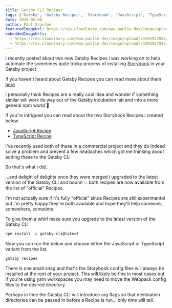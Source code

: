 ```yaml
---
title: Gatsby CLI Recipes
tags: ['Gatsby', 'Gatsby Recipes', 'Storybook', 'JavaScript', 'TypeScript']
date: 2020-05-08
author: Paul Scanlon
featuredImageUrl: https://res.cloudinary.com/www-paulie-dev/image/upload/v1595915610/paulie.dev/2020/05/gatsby-cli-recipes_zxwzkd.jpg
embeddedImageUrls:
  - https://res.cloudinary.com/www-paulie-dev/image/upload/v1595927856/paulie.dev/2020/05/gatsby-cli-recipes-js_sn3uuv.jpg
  - https://res.cloudinary.com/www-paulie-dev/image/upload/v1595927917/paulie.dev/2020/05/gatsby-cli-recipes-ts_nrgdck.jpg
---
```


I recently posted about two new Gatsby Recipes i was working on to help automate the sometimes quite tricky process of
installing [Storybook](https://storybook.js.org/) in your Gatsby project

If you haven't heard about Gatsby Recipes you can read more about them
[here](https://www.gatsbyjs.org/blog/2020-04-15-announcing-gatsby-recipes/)

I personally think Recipes are a really cool idea and wonder if something similar will work its way out of the Gatsby
incubation lab and into a more general npm world 🤔

If you're intrigued you can read about the two Storybook Recipes i created below

- [JavaScript Recipe](/posts/2020/04/gatsby-recipe-storybook-js/)
- [TypeScript Recipe](/posts/2020/05/gatsby-recipe-storybook-ts/)

I've recently used both of these in a commercial project and they do indeed solve a problem and prevent a few headaches
which got me thinking about adding these to the Gatsby CLI

So that's what i did.

<GatsbyImage alt=" " image={props.embedded.image1} />
<Divider />
<Divider />
<GatsbyImage alt=" " image={props.embedded.image2} />

...and delight of delights once they were merged i upgraded to the latest version of the Gatsby CLI and boom! 💥 both
recipes are now available from the list of "official" Recipes.

I'm not actually sure if it's fully "official" since Recipes are still experimental but i'm pretty happy they're both
available and hope they'll help someone, somewhere, sometime.

To give them a whirl make sure you upgrade to the latest version of the Gatsby CLI

<Divider />

```sh
npm install -g gatsby-cli@latest
```

<Divider />

Now you can run the below and choose either the JavaScript or TypeScript variant from the list.

<Divider />

```sh
gatsby recipes
```

<Divider />

There is one small snag and that's the Storybook config files will always be installed at the root of your project. This
will likely be fine in most cases but if you're using yarn workspaces you may need to move the Webpack config files to
the desired directory.

Perhaps in time the Gatsby CLI will introduce arg flags so that destination directories can be passed in before a Recipe
is run... only time will tell.
